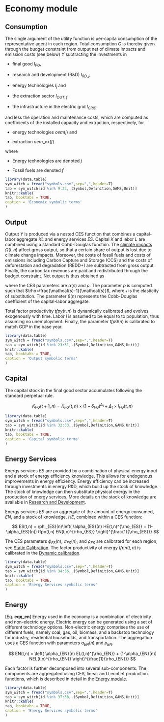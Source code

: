 # Economy module

## Consumption

The single argument of the utility function is per-capita consumption of the representative agent in each region. Total consumption  $C$ is thereby given through the budget constraint from output net of climate impacts and emission costs (see below) $Y$ subtracting the investments in

*  final good $I_{FG}$,

*  research and development (R&D) $I_{RD,j}$,

*  energy technologies $I_j$ and 

*  the extraction sector $I_{OUT,f}$

*  the infrastructure in the electric grid $I_{GRID}$

and less the operation and maintenance costs, which are computed as coefficients of the installed capacity and extraction, respectively, for

*  energy technologies $oem(j)$ and 

*  extraction $oem\_ex(f)$.

\begin{align*}
    C(t,n) = & Y(t,n) \\
             & - I_{FG}(t,n) \\
             & - \sum_j\left( I_{RD,j}(t,n) + I_j(t,n) + (oem_j(t,n)*K_j(t,n)) \right) \\
             & - \sum_f \left( I_{OUT,f}(t,n) +  (oem\_ex_f*Q_{OUT,f}(t,n)) \right) \\
             & - I_{GRID}(t,n) \\
             & - I(PRADA,t,n) - I(SCAP,t,n) - I(RADA,t,n) \\
\end{align*}

where

*  Energy technologies are denoted $j$

*  Fossil fuels are denoted $f$

```r
library(data.table)
sym_witch = fread("symbols.csv",sep=",",header=T)
tab = sym_witch[id %in% 9:22,.(Symbol,Definition,GAMS,Unit)]
knitr::kable(
tab, booktabs = TRUE,
caption = 'Economic symbolic terms'
)
```

## Output

Output $Y$ is produced via a nested CES function that combines a capital-labor
aggregate $KL$ and energy services $ES$.
Capital $K$ and labor $L$ are combined using a standard Cobb-Douglas function.
The [climate impacts](mod_damage) $\Omega(t,n)$ affect gross output, so that a certain share of output is lost due to climate change impacts.
Moreover, the costs of fossil fuels and costs of emissions including Carbon Capture and Storage (CCS) and the costs of deforestation and degradation (REDD+) are subtracted from gross output.
Finally, the carbon tax revenues are paid and redistributed through the budget constraint.
Net output is thus obtained as 

\begin{align*}
    Y(t,n) = & \frac{  tfp0(n)
                      \left( \alpha(n)
                        \left( tfpy(t,n) K_{FG}(t,n)^{\beta(n)}l(t,n)^{(1-\beta(n))}
                        \right)^{\rho} + 
                        (1-\alpha(n)) ES^{\rho}(t,n)
                      \right)^{\frac{1}{\rho}}
                    }{\Omega(t,n)} \\
              &-  \sum_f C_f(t,n)\\
              &- \sum_j C_j(t,n)\\
              &- \sum_e C_e(t,n)\\
              &- \sum_{ghg} C_{ghg}(t,n),
\end{align*}

where the CES parameters are $\alpha(n)$ and
$\rho$. The parameter $\rho$ is computed
such that $\rho=\frac{\mathcal{s}-1}{\mathcal{s}}$,
where $\mathcal{s}$ is the elasticity of substitution.
The parameter $\beta(n)$ represents the Cobb-Douglas coefficient of the capital-labor aggregate.

Total factor productivity $tfpy(t,n)$ is dynamically calibrated and evolves exogenously with time.
Labor $l$ is assumed to be equal to to population, thus assuming no unemployment.
Finally, the parameter $tfp0(n)$ is calibrated to match GDP in the base year.

```r
library(data.table)
sym_witch = fread("symbols.csv",sep=",",header=T)
tab = sym_witch[id %in% 23:31,.(Symbol,Definition,GAMS,Unit)]
knitr::kable(
tab, booktabs = TRUE,
caption = 'Output symbolic terms'
)
```

## Capital

The capital stock in the final good sector accumulates following the standard perpetual rule.

$$
    K_{FG}(t+1,n) = K_{FG}(t,n)\times(1-\delta_{FG})^{\Delta_{\text{t}}} +
                 \Delta_{\text{t}}\times I_{FG}(t,n)
$$


```r
library(data.table)
sym_witch = fread("symbols.csv",sep=",",header=T)
tab = sym_witch[id %in% 32:33,.(Symbol,Definition,GAMS,Unit)]
knitr::kable(
tab, booktabs = TRUE,
caption = 'Capital symbolic terms'
)
```

## Energy Services

Energy services $ES$ are provided by a combination of physical energy input
and a stock of energy efficiency knowledge.
This allows for endogenous improvements in energy efficiency.
Energy efficiency can be increased through investments in energy R&D,
which build up the stock of knowledge. The stock of
knowledge can then substitute physical energy
in the production of energy services.
More details on the stock of knowledge are
available in [Research and Development](mod_knowledge).

Energy services $ES$ are an aggregate of the amount of energy consumed, $EN$, and a stock of
knowledge, $HE$, combined within a CES function:

$$
    ES(t,n) = \phi_{ES}(n)\left(
                       \alpha_{ES}(n) HE(t,n)^{\rho_{ES}} +
                       (1-\alpha_{ES}(n)) tfpn(t,n) EN(t,n)^{\rho_{ES}}
                       \right)^{\frac{1}{\rho_{ES}}}
$$

The CES parameters $\phi_{ES}(n)$, $\alpha_{ES}(n)$, and $\rho_{ES}$ are calibrated for each region, see [Static Calibration](static_calibration). The factor productivity of energy $tfpn(t,n)$ is calibrated in the [Dynamic calibration](mod_dynamic_calibration).


```r
library(data.table)
sym_witch = fread("symbols.csv",sep=",",header=T)
tab = sym_witch[id %in% 34:36,.(Symbol,Definition,GAMS,Unit)]
knitr::kable(
tab, booktabs = TRUE,
caption = 'Energy Services symbolic terms'
)
```

## Energy

[Eq. **eqq_en**]
Energy used in the economy is a combination of electricity and non-electric energy.
Electric energy can be generated using a set of different technology options. Non-electric energy comprises the use of different fuels, namely coal, gas, oil, biomass, and a backstop technology for industry, residential households, and transportation. The aggregation uses a CES function with parameters $\alpha_{EN}(n)$ and $\rho_{EN}$.

$$
    EN(t,n) =   \left(
                       \alpha_{EN}(n) EL(t,n)^{\rho_{EN}} +
                       (1-\alpha_{EN}(n)) NEL(t,n)^{\rho_{EN}}
                \right)^{\frac{1}{\rho_{EN}}}
$$

Each factor is further decomposed into several sub-components. The components are aggregated using CES, linear and Leontief production functions, which is described in detail in the [Energy module](mod_energy).

```r
library(data.table)
sym_witch = fread("symbols.csv",sep=",",header=T)
tab = sym_witch[id %in% 37:38,.(Symbol,Definition,GAMS,Unit)]
knitr::kable(
tab, booktabs = TRUE,
caption = 'Energy Services symbolic terms'
)
```

